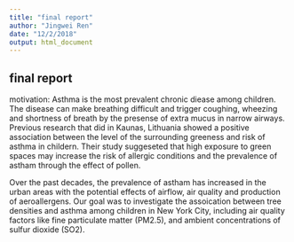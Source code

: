 ```yaml
---
title: "final report"
author: "Jingwei Ren"
date: "12/2/2018"
output: html_document
---
```


## final report

motivation:
Asthma is the most prevalent chronic diease among children. The disease can make breathing difficult and trigger coughing, wheezing and shortness of breath by the presense of extra mucus in narrow airways. Previous research that did in Kaunas, Lithuania showed a positive association between the level of the surrounding greeness and risk of asthma in childern. Their study suggeseted that high exposure to green spaces may increase the risk of allergic conditions and the prevalence of astham through the effect of pollen. 

Over the past decades, the prevalence of astham has increased in the urban areas with the potential effects of airflow, air quality and production of aeroallergens. Our goal was to investigate the assoication between tree densities and asthma among children in New York City, including air quality factors like fine particulate matter (PM2.5), and ambient concentrations of sulfur dioxide (SO2). 



